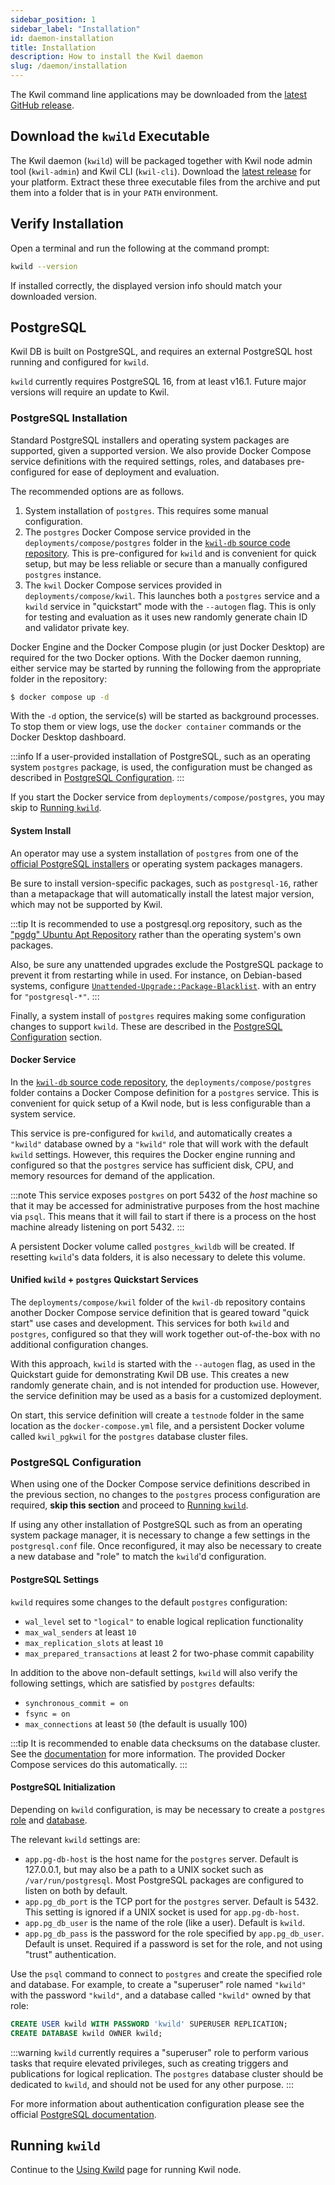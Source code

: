 ```yaml
---
sidebar_position: 1
sidebar_label: "Installation"
id: daemon-installation
title: Installation
description: How to install the Kwil daemon
slug: /daemon/installation
---
```


The Kwil command line applications may be downloaded from the
[latest GitHub release](https://github.com/kwilteam/kwil-db/releases/latest).

## Download the `kwild` Executable

The Kwil daemon (`kwild`) will be packaged together with Kwil node admin tool (`kwil-admin`) and Kwil CLI (`kwil-cli`).
Download the [latest release](https://github.com/kwilteam/binary-releases/releases)
for your platform.  Extract these three executable files from the archive and put them
into a folder that is in your `PATH` environment.

## Verify Installation

Open a terminal and run the following at the command prompt:

```bash
kwild --version
```

If installed correctly, the displayed version info should match your downloaded version.

## PostgreSQL

Kwil DB is built on PostgreSQL, and requires an external PostgreSQL host running and configured for `kwild`.

`kwild` currently requires PostgreSQL 16, from at least v16.1. Future major
versions will require an update to Kwil.

### PostgreSQL Installation

Standard PostgreSQL installers and operating system packages are supported,
given a supported version. We also provide Docker Compose service definitions
with the required settings, roles, and databases pre-configured for ease of
deployment and evaluation.

The recommended options are as follows.

1. System installation of `postgres`. This requires some manual configuration.
2. The `postgres` Docker Compose service provided in the
   `deployments/compose/postgres` folder in the [`kwil-db` source code repository](https://github.com/kwilteam/kwil-db).
   This is pre-configured for `kwild` and is convenient for quick setup, but
   may be less reliable or secure than a manually configured `postgres` instance.
3. The `kwil` Docker Compose services provided in
   `deployments/compose/kwil`. This launches both a `postgres` service
   and a `kwild` service in "quickstart" mode with the `--autogen` flag. This is
   only for testing and evaluation as it uses new randomly generate chain ID and
   validator private key.

Docker Engine and the Docker Compose plugin (or just Docker Desktop) are required for
the two Docker options. With the Docker daemon running, either service may be
started by running the following from the appropriate folder in the repository:

```sh
$ docker compose up -d
```

With the `-d` option, the service(s) will be started as background processes. To
stop them or view logs, use the `docker container` commands or the Docker
Desktop dashboard.

:::info
If a user-provided installation of PostgreSQL, such as an operating system
`postgres` package, is used, the configuration must be changed as described in [PostgreSQL Configuration](#postgresql-configuration).
:::

If you start the Docker service from `deployments/compose/postgres`, you may
skip to [Running `kwild`](#running-kwild).


#### System Install

An operator may use a system installation of `postgres` from one of the
[official PostgreSQL installers](https://www.postgresql.org/download/) or
operating system packages managers.

Be sure to install version-specific packages, such as `postgresql-16`, rather than
a metapackage that will automatically install the latest major version, which may
not be supported by Kwil.

:::tip
It is recommended to use a postgresql.org repository, such as the ["pgdg" Ubuntu
Apt Repository](https://wiki.postgresql.org/wiki/Apt) rather than the operating system's own packages.

Also, be sure any unattended upgrades exclude the PostgreSQL package to prevent
it from restarting while in used. For instance, on Debian-based systems,
configure
[`Unattended-Upgrade::Package-Blacklist`](https://help.ubuntu.com/community/AutomaticSecurityUpdates#Using_the_.22unattended-upgrades.22_package).
with an entry for `"postgresql-*"`.
:::

Finally, a system install of `postgres` requires making some configuration
changes to support `kwild`. These are described in the [PostgreSQL Configuration](#postgresql-configuration) section.

#### Docker Service

In the [`kwil-db` source code repository](https://github.com/kwilteam/kwil-db),
the `deployments/compose/postgres` folder contains a Docker Compose definition
for a `postgres` service. This is convenient for quick setup of a Kwil node,
but is less configurable than a system service.

This service is pre-configured for `kwild`, and automatically creates a
`"kwild"` database owned by a `"kwild"` role that will work with the default
`kwild` settings.  However, this requires the Docker engine running and
configured so that the `postgres` service has sufficient disk, CPU, and memory
resources for demand of the application.

:::note
This service exposes `postgres` on port 5432 of the *host* machine so that it
may be accessed for administrative purposes from the host machine via `psql`.
This means that it will fail to start if there is a process on the host machine
already listening on port 5432.
:::

A persistent Docker volume called `postgres_kwildb` will be created. If
resetting `kwild`'s data folders, it is also necessary to delete this volume.

#### Unified `kwild` + `postgres` Quickstart Services

The `deployments/compose/kwil` folder of the `kwil-db` repository
contains another Docker Compose service definition that is geared toward "quick
start" use cases and development.  This services for both `kwild` and
`postgres`, configured so that they will work together out-of-the-box with no
additional configuration changes.

With this approach, `kwild` is started with the `--autogen` flag, as used in the
Quickstart guide for demonstrating Kwil DB use. This creates a new randomly
generate chain, and is not intended for production use. However, the service
definition may be used as a basis for a customized deployment.

On start, this service definition will create a `testnode` folder in the same
location as the `docker-compose.yml` file, and a persistent Docker volume called
`kwil_pgkwil` for the `postgres` database cluster files.

### PostgreSQL Configuration

When using one of the Docker Compose service definitions described in the
previous section, no changes to the `postgres` process configuration are
required, **skip this section** and proceed to [Running `kwild`](#running-kwild).

If using any other installation of PostgreSQL such as from an operating system
package manager, it is necessary to change a few settings in the
`postgresql.conf` file. Once reconfigured, it may also be necessary to create a
new database and "role" to match the `kwild`'d configuration.

#### PostgreSQL Settings

`kwild` requires some changes to the default `postgres` configuration:

- `wal_level` set to `"logical"` to enable logical replication functionality
- `max_wal_senders` at least `10`
- `max_replication_slots` at least `10`
- `max_prepared_transactions` at least 2 for two-phase commit capability

In addition to the above non-default settings, `kwild` will also verify the
following settings, which are satisfied by `postgres` defaults:

- `synchronous_commit = on`
- `fsync = on`
- `max_connections` at least `50` (the default is usually 100)

:::tip
It is recommended to enable data checksums on the database cluster.
See the [documentation](https://www.postgresql.org/docs/current/checksums.html) for more information.
The provided Docker Compose services do this automatically.
:::

#### PostgreSQL Initialization

Depending on `kwild` configuration, is may be necessary to create a `postgres`
[role](https://www.postgresql.org/docs/16/user-manag.html) and
[database](https://www.postgresql.org/docs/16/manage-ag-overview.html).

The relevant `kwild` settings are:

- `app.pg-db-host` is the host name for the `postgres` server. Default is
  127.0.0.1, but may also be a path to a UNIX socket such as `/var/run/postgresql`.
  Most PostgreSQL packages are configured to listen on both by default.
- `app.pg_db_port` is the TCP port for the `postgres` server. Default is 5432.
  This setting is ignored if a UNIX socket is used for `app.pg-db-host`.
- `app.pg_db_user` is the name of the role (like a user). Default is `kwild`.
- `app.pg_db_pass` is the password for the role specified by `app.pg_db_user`.
  Default is unset. Required if a password is set for the role, and not using
  "trust" authentication.

Use the `psql` command to connect to `postgres` and create the specified role and
database. For example, to create a "superuser" role named `"kwild"` with the
password `"kwild"`, and a database called `"kwild"` owned by that role:

```sql
CREATE USER kwild WITH PASSWORD 'kwild' SUPERUSER REPLICATION;
CREATE DATABASE kwild OWNER kwild;
```

:::warning
`kwild` currently requires a "superuser" role to perform various
tasks that require elevated privileges, such as creating triggers and
publications for logical replication. The `postgres` database cluster
should be dedicated to `kwild`, and should not be used for any other purpose.
:::

For more information about authentication configuration please see
the official [PostgreSQL documentation](https://www.postgresql.org/docs/16/auth-pg-hba-conf.html).

## Running `kwild`

Continue to the [Using Kwild](/docs/daemon/kwild) page for running Kwil node.
